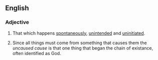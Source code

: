 ==English==

===Adjective===
{{en-adj|-}}

#That which happens [[spontaneously]], [[unintended]] and [[uninitiated]].
#{{philosophy}} Since all things must come from something that causes them the ''uncaused cause'' is that one thing that began the chain of existance, often identified as God.